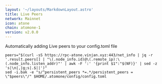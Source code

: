 ```yaml
---
layout: '~/layouts/MarkdownLayout.astro'
title: Live Peers
network: Mainnet
icon: atone
chain: atomone-1
version: v2.0.0
---
```

Automatically adding Live peers to your config.toml file
```
peers="$(curl -sS https://rpc-atone.vinjan.xyz:443/net_info | jq -r '.result.peers[] | "\(.node_info.id)@\(.remote_ip):\(.node_info.listen_addr)"' | awk -F ':' '{print $1":"$(NF)}' | sed -z 's|\n|,|g;s|.$||')"
sed -i.bak -e "s/^persistent_peers *=.*/persistent_peers = \"$peers\"/" $HOME/.atomone/config/config.toml
```
